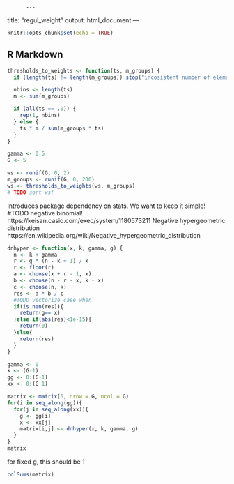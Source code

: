           ---
title: "regul_weight"
output: html_document
---

```r
knitr::opts_chunk$set(echo = TRUE)
```

## R Markdown

```r
thresholds_to_weights <- function(ts, m_groups) {
  if (length(ts) != length(m_groups)) stop("incosistent number of elements for ts and m_groups")

  nbins <- length(ts)
  m <- sum(m_groups)

  if (all(ts == .0)) {
    rep(1, nbins)
  } else {
    ts * m / sum(m_groups * ts)
  }
}
```

```r
gamma <- 0.5
G <- 5

ws <- runif(G, 0, 2)
m_groups <- runif(G, 0, 200)
ws <- thresholds_to_weights(ws, m_groups)
# TODO sort ws!
```

Introduces package dependency on stats. We want to keep it simple!
#TODO negative binomial!
https://keisan.casio.com/exec/system/1180573211
Negative hypergeometric distribution
https://en.wikipedia.org/wiki/Negative_hypergeometric_distribution

```r
dnhyper <- function(x, k, gamma, g) {
  n <- k + gamma
  r <- g * (n - k + 1) / k
  r <- floor(r)
  a <- choose(x + r - 1, x)
  b <- choose(n - r - x, k - x)
  c <- choose(n, k)
  res <- a * b / c
  #TODO vectorize case_when
  if(is.nan(res)){
    return(g== x)
  }else if(abs(res)<1e-15){
    return(0)
  }else{
    return(res)
  }
}
```

```r
gamma <- 0
k <- (G-1)
gg <- 0:(G-1)
xx <- 0:(G-1)

matrix <- matrix(0, nrow = G, ncol = G)
for(i in seq_along(gg)){
  for(j in seq_along(xx)){
    g <- gg[i]
    x <- xx[j]
    matrix[i,j] <- dnhyper(x, k, gamma, g)
  }
}
matrix
```
for fixed g, this should be 1
```r
colSums(matrix)
```

